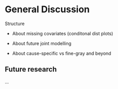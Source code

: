 # General Discussion

Structure 

- About missing covariates (conditonal dist plots)

- About future joint modelling

- About cause-specific vs fine-gray and beyond

## Future research

...
